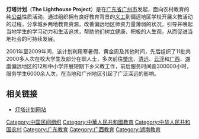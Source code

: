 {{Unreferenced|time=2020-10-19T01:43:47+00:00}}
'''灯塔计划'''（'''The Lighthouse Project'''）是在[[广东省|广东省]][[广州市|广州市]]发起，面向农村教育的纯[[公益|公益]]性质活动。通过组织拥有良好教育背景的[[义工|义工]]到偏远地区学校开展义教活动的过程，分享城乡两地教育资源，改善偏远地区师资力量薄弱的状况，引导并唤起当地学生的学习动力和生活追求，帮助他们树立健康、积极的人生观，从而促进当地社会的可持续发展。

2001年至2009年间，该计划利用寒暑假、黄金周及其他时间，先后组织了11批共2000多人次在校大学生及部分在职人士，多次前往[[肇庆|肇庆]]、[[清远|清远]]、[[云浮|云浮]]和[[广西|广西]]、[[湖南|湖南]]偏远地区的12所中小学开展短期下乡义教工作，前后服务时间逾300000小时，服务学生6000余人次，在当地和广州地区引起了广泛深远的影响。

==相关链接==
*{{zh-hans}}[http://www.lighthouse.org.cn 灯塔计划网站] {{Wayback|url=http://www.lighthouse.org.cn/ |date=20210225022053 }}

[[Category:中国民间组织|Category:中国民间组织]]
[[Category:中華人民共和國教育|Category:中華人民共和國教育]]
[[Category:中华人民共和国农村|Category:中华人民共和国农村]]
[[Category:广东教育|Category:广东教育]]
[[Category:广西教育|Category:广西教育]]
[[Category:湖南教育|Category:湖南教育]]